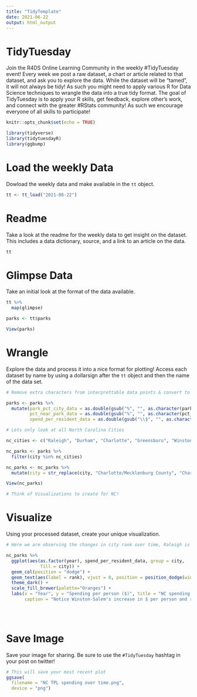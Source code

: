 ```yaml
---
title: "TidyTemplate"
date: 2021-06-22
output: html_output
---
```


# TidyTuesday

Join the R4DS Online Learning Community in the weekly #TidyTuesday event!
Every week we post a raw dataset, a chart or article related to that dataset, and ask you to explore the data.
While the dataset will be “tamed”, it will not always be tidy! As such you might need to apply various R for Data Science techniques to wrangle the data into a true tidy format.
The goal of TidyTuesday is to apply your R skills, get feedback, explore other’s work, and connect with the greater #RStats community!
As such we encourage everyone of all skills to participate!

```r

knitr::opts_chunk$set(echo = TRUE)

library(tidyverse)
library(tidytuesdayR)
library(ggbump)

```

# Load the weekly Data

Dowload the weekly data and make available in the `tt` object.

```r

tt <- tt_load("2021-06-22")

```


# Readme

Take a look at the readme for the weekly data to get insight on the dataset.
This includes a data dictionary, source, and a link to an article on the data.

```r

tt

```


# Glimpse Data

Take an initial look at the format of the data available.

```r

tt %>% 
  map(glimpse)

parks <- tt$parks

View(parks)

```

# Wrangle

Explore the data and process it into a nice format for plotting! Access each dataset by name by using a dollarsign after the `tt` object and then the name of the data set.

```r

# Remove extra characters from interprettable data points & convert to double data types

parks <- parks %>% 
  mutate(park_pct_city_data = as.double(gsub("%", "", as.character(park_pct_city_data))),
         pct_near_park_data = as.double(gsub("%", "", as.character(pct_near_park_data))),
         spend_per_resident_data = as.double(gsub("\\$", "", as.character(spend_per_resident_data))))

# Lets only look at all North Carolina Cities

nc_cities <- c("Raleigh", "Durham", "Charlotte", "Greensboro", "Winston-Salem", "Charlotte/Mecklenburg County")

nc_parks <- parks %>% 
  filter(city %in% nc_cities)

nc_parks <- nc_parks %>%
  mutate(city = str_replace(city, "Charlotte/Mecklenburg County", "Charlotte"))

View(nc_parks)

# Think of Visualizations to create for NC!

```


# Visualize

Using your processed dataset, create your unique visualization.

```r

# Here we are observing the changes in city rank over time, Raleigh is consistently the best in NC with Charlotte falling off in a major way. Winston-Salem seems to be improving slowly. 

nc_parks %>% 
  ggplot(aes(as.factor(year), spend_per_resident_data, group = city,
             fill = city)) +
  geom_col(position = "dodge") + 
  geom_text(aes(label = rank), vjust = 0, position = position_dodge(width = 1), size = 3) +
  theme_dark() +
  scale_fill_brewer(palette="Oranges") +
  labs(x = "Year", y = "Spending per person ($)", title = "NC spending per person over time", subtitle = "Each column is topped with the city's TPL rank from that year.", fill = "City",
       caption = "Notice Winston-Salem's increase in $ per person and rank over the last 5 years.")


  
```

# Save Image

Save your image for sharing. Be sure to use the `#TidyTuesday` hashtag in your post on twitter! 

```r

# This will save your most recent plot
ggsave(
  filename = "NC TPL spending over time.png",
  device = "png")

```
